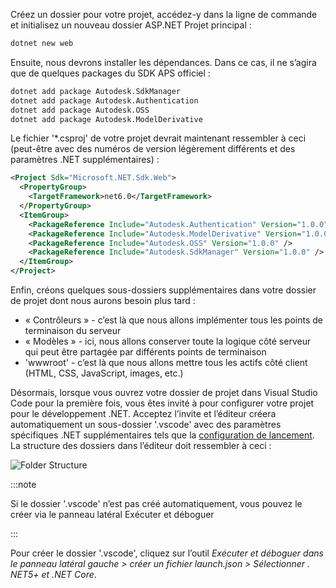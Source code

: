 Créez un dossier pour votre projet, accédez-y dans la ligne de commande et initialisez un nouveau dossier
ASP.NET Projet principal :

```bash
dotnet new web
```

Ensuite, nous devrons installer les dépendances. Dans ce cas, il ne s’agira que de quelques
packages du SDK APS officiel :

```bash
dotnet add package Autodesk.SdkManager
dotnet add package Autodesk.Authentication
dotnet add package Autodesk.OSS
dotnet add package Autodesk.ModelDerivative
```

Le fichier '*.csproj' de votre projet devrait maintenant ressembler à ceci (peut-être avec
des numéros de version légèrement différents et des paramètres .NET supplémentaires) :

```xml
<Project Sdk="Microsoft.NET.Sdk.Web">
  <PropertyGroup>
    <TargetFramework>net6.0</TargetFramework>
  </PropertyGroup>
  <ItemGroup>
    <PackageReference Include="Autodesk.Authentication" Version="1.0.0" />
    <PackageReference Include="Autodesk.ModelDerivative" Version="1.0.0" />
    <PackageReference Include="Autodesk.OSS" Version="1.0.0" />
    <PackageReference Include="Autodesk.SdkManager" Version="1.0.0" />
  </ItemGroup>
</Project>
```

Enfin, créons quelques sous-dossiers supplémentaires dans votre dossier de projet dont nous aurons besoin plus tard :

- « Contrôleurs » - c’est là que nous allons implémenter tous les points de terminaison du serveur
- « Modèles » - ici, nous allons conserver toute la logique côté serveur qui peut être partagée par différents points de terminaison
- 'wwwroot' - c’est là que nous allons mettre tous les actifs côté client (HTML, CSS, JavaScript, images, etc.)

Désormais, lorsque vous ouvrez votre dossier de projet dans Visual Studio Code pour la première fois, vous êtes invité à
pour configurer votre projet pour le développement .NET. Acceptez l’invite et l’éditeur créera automatiquement
un sous-dossier '.vscode' avec des paramètres spécifiques .NET supplémentaires tels que la [configuration de lancement](https://code.visualstudio.com/docs/editor/debugging#_launch-configurations).
La structure des dossiers dans l’éditeur doit ressembler à ceci :

![Folder Structure](folder-structure.webp)



:::note

Si le dossier '.vscode' n’est pas créé automatiquement, vous pouvez le créer via le panneau latéral Exécuter et déboguer


:::



Pour créer le dossier '.vscode', cliquez sur l’outil *Exécuter et déboguer dans le panneau latéral gauche > créer un fichier launch.json > Sélectionner . NET5+ et .NET Core*.
